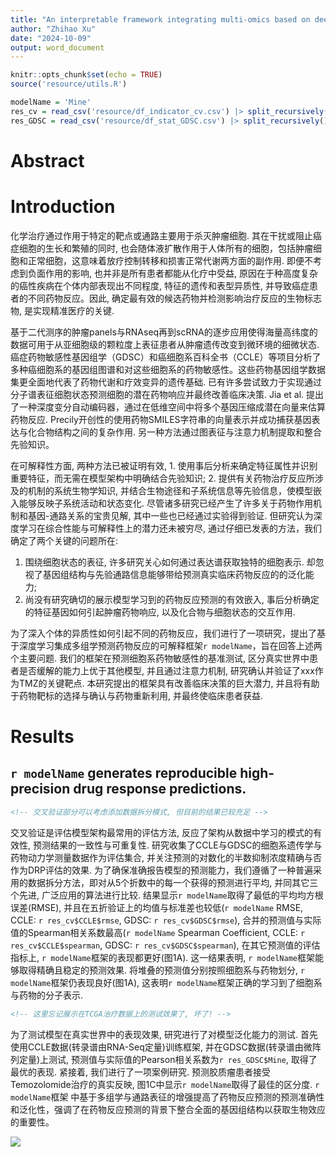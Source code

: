 ```yaml
---
title: "An interpretable framework integrating multi-omics based on deep learning improves drug response prediction and provides biological insights"
author: "Zhihao Xu"
date: "2024-10-09"
output: word_document
---
```


```r
knitr::opts_chunk$set(echo = TRUE)
source('resource/utils.R')

modelName = 'Mine'
res_cv = read_csv('resource/df_indicator_cv.csv') |> split_recursively()
res_GDSC = read_csv('resource/df_stat_GDSC.csv') |> split_recursively()
```

# Abstract

# Introduction

化学治疗通过作用于特定的靶点或通路主要用于杀灭肿瘤细胞. 其在干扰或阻止癌症细胞的生长和繁殖的同时, 也会随体液扩散作用于人体所有的细胞，包括肿瘤细胞和正常细胞，这意味着放疗控制转移和损害正常代谢两方面的副作用. 即便不考虑到负面作用的影响, 也并非是所有患者都能从化疗中受益,  原因在于种高度复杂的癌性疾病在个体内部表现出不同程度, 特征的遗传和表型异质性, 并导致癌症患者的不同药物反应。因此, 确定最有效的候选药物并检测影响治疗反应的生物标志物, 是实现精准医疗的关键.

基于二代测序的肿瘤panels与RNAseq再到scRNA的逐步应用使得海量高纬度的数据可用于从亚细胞级的颗粒度上表征患者从肿瘤遗传改变到微环境的细微状态. 癌症药物敏感性基因组学（GDSC）和癌细胞系百科全书（CCLE）等项目分析了多种癌细胞系的基因组图谱和对这些细胞系的药物敏感性。这些药物基因组学数据集更全面地代表了药物代谢和疗效变异的遗传基础. 已有许多尝试致力于实现通过分子谱表征细胞状态预测细胞的潜在药物响应并最终改善临床决策. Jia et al. 提出了一种深度变分自动编码器，通过在低维空间中将多个基因压缩成潜在向量来估算药物反应. Precily开创性的使用药物SMILES字符串的向量表示并成功捕获基因表达与化合物结构之间的复杂作用. 另一种方法通过图表征与注意力机制提取和整合先验知识。

在可解释性方面, 两种方法已被证明有效, 1. 使用事后分析来确定特征属性并识别重要特征，而无需在模型架构中明确结合先验知识; 2. 提供有关药物治疗反应所涉及的机制的系统生物学知识, 并结合生物途径和子系统信息等先验信息，使模型嵌入能够反映子系统活动和状态变化. 尽管诸多研究已经产生了许多关于药物作用机制和基因-通路关系的宝贵见解, 其中一些也已经通过实验得到验证. 但研究认为深度学习在综合性能与可解释性上的潜力还未被穷尽, 通过仔细已发表的方法，我们确定了两个关键的问题所在: 

1. 围绕细胞状态的表征, 许多研究关心如何通过表达谱获取独特的细胞表示. 却忽视了基因组结构与先验通路信息能够带给预测真实临床药物反应的的泛化能力; 
2. 尚没有研究确切的展示模型学习到的药物反应预测的有效嵌入, 事后分析确定的特征基因如何引起肿瘤药物响应, 以及化合物与细胞状态的交互作用. 

为了深入个体的异质性如何引起不同的药物反应，我们进行了一项研究，提出了基于深度学习集成多组学预测药物反应的可解释框架`r modelName`，旨在回答上述两个主要问题. 我们的框架在预测细胞系药物敏感性的基准测试, 区分真实世界中患者是否缓解的能力上优于其他模型, 并且通过注意力机制, 研究确认并验证了xxx作为TMZ的关键靶点. 本研究提出的框架具有改善临床决策的巨大潜力, 并且将有助于药物靶标的选择与确认与药物重新利用, 并最终使临床患者获益. 

# Results

## `r modelName` generates reproducible high-precision drug response predictions.

```markdown
<!-- 交叉验证部分可以考虑添加数据拆分模式, 但目前的结果已较充足 -->
```

交叉验证是评估模型架构最常用的评估方法, 反应了架构从数据中学习的模式的有效性, 预测结果的一致性与可重复性. 研究收集了CCLE与GDSC的细胞系遗传学与药物动力学测量数据作为评估集合, 并关注预测的对数化的半数抑制浓度精确与否作为DRP评估的效果. 为了确保准确报告模型的预测能力，我们遵循了一种普遍采用的数据拆分方法，即对从5个折数中的每一个获得的预测进行平均, 并同其它三个先进, 广泛应用的算法进行比较. 结果显示`r modelName`取得了最低的平均均方根误差(RMSE), 并且在五折验证上的均值与标准差也较低(`r modelName` RMSE, CCLE: `r res_cv$CCLE$rmse`, GDSC: `r res_cv$GDSC$rmse`), 合并的预测值与实际值的Spearman相关系数最高(`r modelName` Spearman Coefficient, CCLE: `r res_cv$CCLE$spearman`, GDSC: `r res_cv$GDSC$spearman`), 在其它预测值的评估指标上, `r modelName`框架的表现都更好(图1A). 这一结果表明, `r modelName`框架能够取得精确且稳定的预测效果. 将堆叠的预测值分别按照细胞系与药物划分, `r modelName`框架仍表现良好(图1A), 这表明`r modelName`框架正确的学习到了细胞系与药物的分子表示. 

```markdown
<!-- 这里忘记展示在TCGA治疗数据上的测试效果了, 坏了! -->
```

为了测试模型在真实世界中的表现效果, 研究进行了对模型泛化能力的测试. 首先使用CCLE数据(转录谱由RNA-Seq定量)训练框架, 并在GDSC数据(转录谱由微阵列定量)上测试, 预测值与实际值的Pearson相关系数为`r res_GDSC$Mine`, 取得了最优的表现. 紧接着, 我们进行了一项案例研究. 预测胶质瘤患者接受Temozolomide治疗的真实反映, 图1C中显示`r modelName`取得了最佳的区分度. `r modelName`框架 中基于多组学与通路表征的增强提高了药物反应预测的预测准确性和泛化性，强调了在药物反应预测的背景下整合全面的基因组结构以获取生物效应的重要性。

![](figure/1.jpg)









